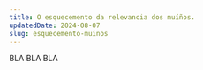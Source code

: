---
title: O esquecemento da relevancia dos muíños.
updatedDate: 2024-08-07
slug: esquecemento-muinos
---

BLA BLA BLA
